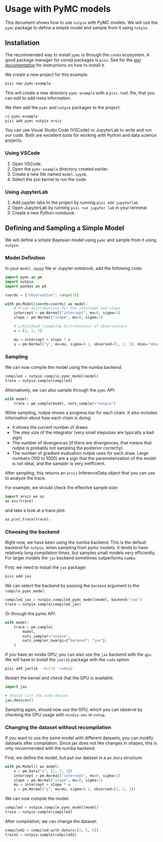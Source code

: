 # Usage with PyMC models

This document shows how to use `nutpie` with PyMC models. We will use the
`pymc` package to define a simple model and sample from it using `nutpie`.

## Installation

The recommended way to install `pymc` is through the `conda` ecosystem. A good
package manager for conda packages is `pixi`. See for the [pixi
documentation](https://pixi.sh) for instructions on how to install it.

We create a new project for this example:

```bash
pixi new pymc-example
```

This will create a new directory `pymc-example` with a `pixi.toml` file, that
you can edit to add meta information.

We then add the `pymc` and `nutpie` packages to the project:

```bash
cd pymc-example
pixi add pymc nutpie arviz
```

You can use Visual Studio Code (VSCode) or JupyterLab to write and run our code.
Both are excellent tools for working with Python and data science projects.

### Using VSCode

1. Open VSCode.
2. Open the `pymc-example` directory created earlier.
3. Create a new file named `model.ipynb`.
4. Select the pixi kernel to run the code.

### Using JupyterLab

1. Add jupyter labs to the project by running `pixi add jupyterlab`.
1. Open JupyterLab by running `pixi run jupyter lab` in your terminal.
3. Create a new Python notebook.

## Defining and Sampling a Simple Model

We will define a simple Bayesian model using `pymc` and sample from it using
`nutpie`.

### Model Definition

In your `model.ipypy` file or Jupyter notebook, add the following code:

```python
import pymc as pm
import nutpie
import pandas as pd

coords = {"observation": range(3)}

with pm.Model(coords=coords) as model:
    # Prior distributions for the intercept and slope
    intercept = pm.Normal("intercept", mu=0, sigma=1)
    slope = pm.Normal("slope", mu=0, sigma=1)

    # Likelihood (sampling distribution) of observations
    x = [1, 2, 3]

    mu = intercept + slope * x
    y = pm.Normal("y", mu=mu, sigma=0.1, observed=[1, 2, 3], dims="observation")
```

### Sampling

We can now compile the model using the numba backend:

```python
compiled = nutpie.compile_pymc_model(model)
trace = nutpie.sample(compiled)
```

Alternatively, we can also sample through the `pymc` API:

```python
with model:
    trace = pm.sample(model, nuts_sampler="nutpie")
```

While sampling, nutpie shows a progress bar for each chain. It also includes
information about how each chain is doing:

- It shows the current number of draws
- The step size of the integrator (very small stepsizes are typically a bad
  sign)
- The number of divergences (if there are divergences, that means that nutpie is
  probably not sampling the posterior correctly)
- The number of gradient evaluation nutpie uses for each draw. Large numbers
  (100 to 1000) are a sign that the parameterization of the model is not ideal,
  and the sampler is very inefficient.

After sampling, this returns an `arviz` InferenceData object that you can use to
analyze the trace.

For example, we should check the effective sample size:

```python
import arviz as az
az.ess(trace)
```

and take a look at a trace plot:

```python
az.plot_trace(trace);
```

### Choosing the backend

Right now, we have been using the numba backend. This is the default backend for
`nutpie`, when sampling from pymc models. It tends to have relatively long
compilation times, but samples small models very efficiently. For larger models
the `jax` backend sometimes outperforms `numba`.

First, we need to install the `jax` package:

```bash
pixi add jax
```

We can select the backend by passing the `backend` argument to the `compile_pymc_model`:

```python
compiled_jax = nutpie.compiled_pymc_model(model, backend="jax")
trace = nutpie.sample(compiled_jax)
```

Or through the pymc API:

```python
with model:
    trace = pm.sample(
        model,
        nuts_sampler="nutpie",
        nuts_sampler_kwargs={"backend": "jax"},
    )
```

If you have an nvidia GPU, you can also use the `jax` backend with the `gpu`. We
will have to install the `jaxlib` package with the `cuda` option

```bash
pixi add jaxlib --build 'cuda12'
```

Restart the kernel and check that the GPU is available:

```python
import jax

# Should list the cuda device
jax.devices()
```

Sampling again, should now use the GPU, which you can observe by checking the
GPU usage with `nvidia-smi` or `nvtop`.

### Changing the dataset without recompilation

If you want to use the same model with different datasets, you can modify
datasets after compilation. Since jax does not like changes in shapes, this is
only recommended with the numba backend.

First, we define the model, but put our dataset in a `pm.Data` structure:

```python
with pm.Model() as model:
    x = pm.Data("x", [1, 2, 3])
    intercept = pm.Normal("intercept", mu=0, sigma=1)
    slope = pm.Normal("slope", mu=0, sigma=1)
    mu = intercept + slope * x
    y = pm.Normal("y", mu=mu, sigma=0.1, observed=[1, 2, 3])
```

We can now compile the model:

```python
compiled = nutpie.compile_pymc_model(model)
trace = nutpie.sample(compiled)
```

After compilation, we can change the dataset:

```python
compiled2 = compiled.with_data(x=[4, 5, 6])
trace2 = nutpie.sample(compiled2)
```
